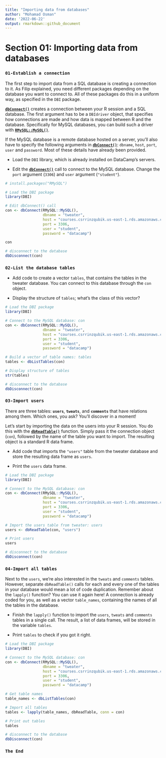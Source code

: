 ```yaml
---
title: "Importing data from databases"
author: "Mohamad Osman"
date: '2022-06-22'
output: rmarkdown::github_document
---
```


# Section 01: Importing data from databases

### **`01-Establish a connection`**

The first step to import data from a SQL database is creating a connection to it. As Filip explained, you need different packages depending on the database you want to connect to. All of these packages do this in a uniform way, as specified in the `DBI` package.

[**`dbConnect()`**](https://www.rdocumentation.org/packages/DBI/functions/dbConnect) creates a connection between your R session and a SQL database. The first argument has to be a `DBIdriver` object, that specifies how connections are made and how data is mapped between R and the database. Specifically for MySQL databases, you can build such a driver with [**`RMySQL::MySQL()`**](https://www.rdocumentation.org/packages/RMySQL/functions/MySQLDriver-class).

If the MySQL database is a remote database hosted on a server, you'll also have to specify the following arguments in [**`dbConnect()`**](https://www.rdocumentation.org/packages/DBI/functions/dbConnect): `dbname`, `host`, `port`, `user` and `password`. Most of these details have already been provided.

-   Load the `DBI` library, which is already installed on DataCamp's servers.

-   Edit the [**`dbConnect()`**](https://www.rdocumentation.org/packages/DBI/functions/dbConnect) call to connect to the MySQL database. Change the `port` argument (`3306`) and `user` argument (`"student"`).

```r
# install.packages("RMySQL")
```

```r
# Load the DBI package
library(DBI)

# Edit dbConnect() call
con <- dbConnect(RMySQL::MySQL(), 
                 dbname = "tweater", 
                 host = "courses.csrrinzqubik.us-east-1.rds.amazonaws.com", 
                 port = 3306,
                 user = "student",
                 password = "datacamp")

con

# disconnect to the database
dbDisconnect(con)
```

### **`02-List the database tables`**

-   Add code to create a vector `tables`, that contains the tables in the tweater database. You can connect to this database through the `con` object.

-   Display the structure of `tables`; what's the class of this vector?

```r
# Load the DBI package
library(DBI)

# Connect to the MySQL database: con
con <- dbConnect(RMySQL::MySQL(), 
                 dbname = "tweater", 
                 host = "courses.csrrinzqubik.us-east-1.rds.amazonaws.com", 
                 port = 3306,
                 user = "student",
                 password = "datacamp")

# Build a vector of table names: tables
tables <- dbListTables(con)

# Display structure of tables
str(tables)

# disconnect to the database
dbDisconnect(con)
```

### **`03-Import users`**

There are three tables: **`users`**, **`tweats`**, and **`comments`** that have relations among them. Which ones, you ask? You'll discover in a moment!

Let's start by importing the data on the users into your R session. You do this with the [**`dbReadTable()`**](https://www.rdocumentation.org/packages/DBI/functions/dbReadTable) function. Simply pass it the connection object (`con`), followed by the name of the table you want to import. The resulting object is a standard R data frame.

-   Add code that imports the `"users"` table from the tweater database and store the resulting data frame as `users`.

-   Print the `users` data frame.

```r
# Load the DBI package
library(DBI)

# Connect to the MySQL database: con
con <- dbConnect(RMySQL::MySQL(), 
                 dbname = "tweater", 
                 host = "courses.csrrinzqubik.us-east-1.rds.amazonaws.com", 
                 port = 3306,
                 user = "student",
                 password = "datacamp")

# Import the users table from tweater: users
users <- dbReadTable(con, "users")

# Print users
users

# disconnect to the database
dbDisconnect(con)
```

### **`04-Import all tables`**

Next to the `users`, we're also interested in the `tweats` and `comments` tables. However, separate `dbReadTable()` calls for each and every one of the tables in your database would mean a lot of code duplication. Remember about the `lapply()` function? You can use it again here! A connection is already coded for you, as well as a vector `table_names`, containing the names of all the tables in the database.

-   Finish the `lapply()` function to import the `users`, `tweats` and `comments` tables in a single call. The result, a list of data frames, will be stored in the variable `tables`.

-   Print `tables` to check if you got it right.

```r
# Load the DBI package
library(DBI)

# Connect to the MySQL database: con
con <- dbConnect(RMySQL::MySQL(), 
                 dbname = "tweater", 
                 host = "courses.csrrinzqubik.us-east-1.rds.amazonaws.com", 
                 port = 3306,
                 user = "student",
                 password = "datacamp")

# Get table names
table_names <- dbListTables(con)

# Import all tables
tables <- lapply(table_names, dbReadTable, conn = con)

# Print out tables
tables

# disconnect to the database
dbDisconnect(con)
```

### **`The End`**

\
